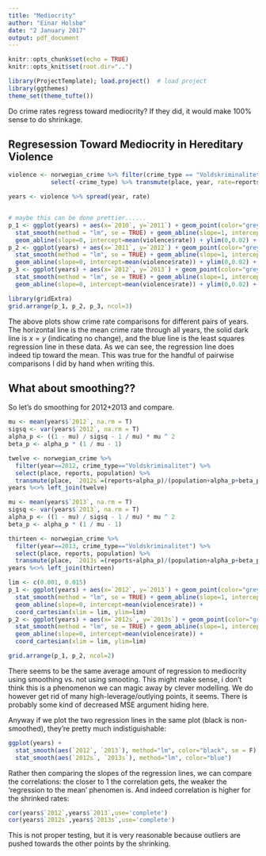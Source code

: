 ```yaml
---
title: "Mediocrity"
author: "Einar Holsbø"
date: "2 January 2017"
output: pdf_document
---
```


```r
knitr::opts_chunk$set(echo = TRUE)
knitr::opts_knit$set(root.dir="..")
```
```r
library(ProjectTemplate); load.project()  # load project
library(ggthemes)
theme_set(theme_tufte())
```

Do crime rates regress toward mediocrity? If they did, it would make 100% sense 
to do shrinkage.

## Regresession Toward Mediocrity in Hereditary Violence

```r
violence <- norwegian_crime %>% filter(crime_type == "Voldskriminalitet") %>%
            select(-crime_type) %>% transmute(place, year, rate=reports/population)

years <- violence %>% spread(year, rate)


# maybe this can be done prettier......
p_1 <- ggplot(years) + aes(x=`2010`, y=`2011`) + geom_point(color="grey50") +
  stat_smooth(method = "lm", se = TRUE) + geom_abline(slope=1, intercept=0) +
  geom_abline(slope=0, intercept=mean(violence$rate)) + ylim(0,0.02) + xlim(0,0.02)
p_2 <- ggplot(years) + aes(x=`2011`, y=`2012`) + geom_point(color="grey50") +
  stat_smooth(method = "lm", se = TRUE) + geom_abline(slope=1, intercept=0) +
  geom_abline(slope=0, intercept=mean(violence$rate)) + ylim(0,0.02) + xlim(0,0.02)
p_3 <- ggplot(years) + aes(x=`2012`, y=`2013`) + geom_point(color="grey50") +
  stat_smooth(method = "lm", se = TRUE) + geom_abline(slope=1, intercept=0) +
  geom_abline(slope=0, intercept=mean(violence$rate)) + ylim(0,0.02) + xlim(0,0.02)

library(gridExtra)
grid.arrange(p_1, p_2, p_3, ncol=3)
```

The above plots show crime rate comparisons for different pairs of years. The
horizontal line is the mean crime rate through all years, the solid dark line is
$x=y$ (indicating no change), and the blue line is the least squares regression
line in these data. As we can see, the regression line does indeed tip toward
the mean. This was true for the handful of pairwise comparisons I did by hand when
writing this.

## What about smoothing??
So let's do smoothing for 2012+2013 and compare.
```r
mu <- mean(years$`2012`, na.rm = T)
sigsq <- var(years$`2012`, na.rm = T)
alpha_p <- ((1 - mu) / sigsq - 1 / mu) * mu ^ 2
beta_p <- alpha_p * (1 / mu - 1)

twelve <- norwegian_crime %>% 
  filter(year==2012, crime_type=="Voldskriminalitet") %>%
  select(place, reports, population) %>%
  transmute(place, `2012s`=(reports+alpha_p)/(population+alpha_p+beta_p))
years %<>% left_join(twelve)

mu <- mean(years$`2013`, na.rm = T)
sigsq <- var(years$`2013`, na.rm = T)
alpha_p <- ((1 - mu) / sigsq - 1 / mu) * mu ^ 2
beta_p <- alpha_p * (1 / mu - 1)

thirteen <- norwegian_crime %>% 
  filter(year==2013, crime_type=="Voldskriminalitet") %>%
  select(place, reports, population) %>%
  transmute(place, `2013s`=(reports+alpha_p)/(population+alpha_p+beta_p))
years %<>% left_join(thirteen)

lim <- c(0.001, 0.015)
p_1 <- ggplot(years) + aes(x=`2012`, y=`2013`) + geom_point(color="grey50") +
  stat_smooth(method = "lm", se = TRUE) + geom_abline(slope=1, intercept=0) +
  geom_abline(slope=0, intercept=mean(violence$rate)) +
  coord_cartesian(xlim = lim, ylim=lim)
p_2 <- ggplot(years) + aes(x=`2012s`, y=`2013s`) + geom_point(color="grey50") +
  stat_smooth(method = "lm", se = TRUE) + geom_abline(slope=1, intercept=0) +
  geom_abline(slope=0, intercept=mean(violence$rate)) +
  coord_cartesian(xlim = lim, ylim=lim)

grid.arrange(p_1, p_2, ncol=2)
```

There seems to be the same average amount of regression to mediocrity using 
smoothing vs. not using smooting. This might make sense, i don't think this is a
phenomenon we can magic away by clever modelling. We do however get rid of many 
high-leverage/outlying points, it seems. There is probably some kind of
decreased MSE argument hiding here.

Anyway if we plot the two regression lines in the same plot (black is
non-smoothed), they're pretty much indistiguishable:

```r
ggplot(years) + 
  stat_smooth(aes(`2012`, `2013`), method="lm", color="black", se = F) +
  stat_smooth(aes(`2012s`, `2013s`), method="lm", color="blue") 
```

Rather then comparing the slopes of the regression lines, we can compare the correlations: the closer to 1 the correlation gets, the weaker the 'regression to the mean' phenomen is. And indeed correlation is higher for the shrinked rates:

```r
cor(years$`2012`,years$`2013`,use='complete')
cor(years$`2012s`,years$`2013s`,use='complete')
```
This is not proper testing, but it is very reasonable because outliers are pushed towards the other points by the shrinking. 
